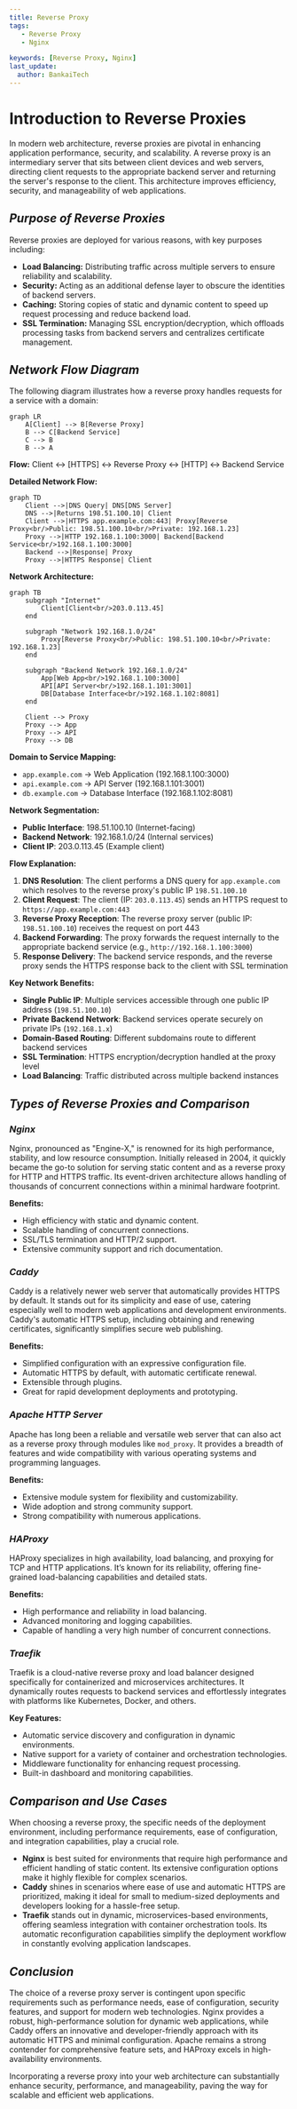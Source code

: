 ```yaml
---
title: Reverse Proxy
tags:
   - Reverse Proxy
   - Nginx

keywords: [Reverse Proxy, Nginx]
last_update:
  author: BankaiTech
---
```



# **Introduction to Reverse Proxies**

In modern web architecture, reverse proxies are pivotal in enhancing application performance, security, and scalability. A reverse proxy is an intermediary server that sits between client devices and web servers, directing client requests to the appropriate backend server and returning the server's response to the client. This architecture improves efficiency, security, and manageability of web applications.

## ***Purpose of Reverse Proxies***

Reverse proxies are deployed for various reasons, with key purposes including:

- **Load Balancing:** Distributing traffic across multiple servers to ensure reliability and scalability.
- **Security:** Acting as an additional defense layer to obscure the identities of backend servers.
- **Caching:** Storing copies of static and dynamic content to speed up request processing and reduce backend load.
- **SSL Termination:** Managing SSL encryption/decryption, which offloads processing tasks from backend servers and centralizes certificate management.

## ***Network Flow Diagram***

The following diagram illustrates how a reverse proxy handles requests for a service with a domain:

```mermaid
graph LR
    A[Client] --> B[Reverse Proxy]
    B --> C[Backend Service]
    C --> B
    B --> A
```

**Flow:** Client ↔ [HTTPS] ↔ Reverse Proxy ↔ [HTTP] ↔ Backend Service

**Detailed Network Flow:**

```mermaid
graph TD
    Client -->|DNS Query| DNS[DNS Server]
    DNS -->|Returns 198.51.100.10| Client
    Client -->|HTTPS app.example.com:443| Proxy[Reverse Proxy<br/>Public: 198.51.100.10<br/>Private: 192.168.1.23]
    Proxy -->|HTTP 192.168.1.100:3000| Backend[Backend Service<br/>192.168.1.100:3000]
    Backend -->|Response| Proxy
    Proxy -->|HTTPS Response| Client
```

**Network Architecture:**

```mermaid
graph TB
    subgraph "Internet"
        Client[Client<br/>203.0.113.45]
    end
    
    subgraph "Network 192.168.1.0/24"
        Proxy[Reverse Proxy<br/>Public: 198.51.100.10<br/>Private: 192.168.1.23]
    end
    
    subgraph "Backend Network 192.168.1.0/24"
        App[Web App<br/>192.168.1.100:3000]
        API[API Server<br/>192.168.1.101:3001]
        DB[Database Interface<br/>192.168.1.102:8081]
    end
    
    Client --> Proxy
    Proxy --> App
    Proxy --> API
    Proxy --> DB
```

**Domain to Service Mapping:**
- `app.example.com` → Web Application (192.168.1.100:3000)
- `api.example.com` → API Server (192.168.1.101:3001)  
- `db.example.com` → Database Interface (192.168.1.102:8081)

**Network Segmentation:**
- **Public Interface**: 198.51.100.10 (Internet-facing)
- **Backend Network**: 192.168.1.0/24 (Internal services)
- **Client IP**: 203.0.113.45 (Example client)

**Flow Explanation:**
1. **DNS Resolution**: The client performs a DNS query for `app.example.com` which resolves to the reverse proxy's public IP `198.51.100.10`
2. **Client Request**: The client (IP: `203.0.113.45`) sends an HTTPS request to `https://app.example.com:443`
3. **Reverse Proxy Reception**: The reverse proxy server (public IP: `198.51.100.10`) receives the request on port 443
4. **Backend Forwarding**: The proxy forwards the request internally to the appropriate backend service (e.g., `http://192.168.1.100:3000`)
5. **Response Delivery**: The backend service responds, and the reverse proxy sends the HTTPS response back to the client with SSL termination

**Key Network Benefits:**
- **Single Public IP**: Multiple services accessible through one public IP address (`198.51.100.10`)
- **Private Backend Network**: Backend services operate securely on private IPs (`192.168.1.x`)
- **Domain-Based Routing**: Different subdomains route to different backend services
- **SSL Termination**: HTTPS encryption/decryption handled at the proxy level
- **Load Balancing**: Traffic distributed across multiple backend instances

## ***Types of Reverse Proxies and Comparison***

### *Nginx*

Nginx, pronounced as "Engine-X," is renowned for its high performance, stability, and low resource consumption. Initially released in 2004, it quickly became the go-to solution for serving static content and as a reverse proxy for HTTP and HTTPS traffic. Its event-driven architecture allows handling of thousands of concurrent connections within a minimal hardware footprint.

**Benefits:**
- High efficiency with static and dynamic content.
- Scalable handling of concurrent connections.
- SSL/TLS termination and HTTP/2 support.
- Extensive community support and rich documentation.

### *Caddy*

Caddy is a relatively newer web server that automatically provides HTTPS by default. It stands out for its simplicity and ease of use, catering especially well to modern web applications and development environments. Caddy's automatic HTTPS setup, including obtaining and renewing certificates, significantly simplifies secure web publishing.

**Benefits:**
- Simplified configuration with an expressive configuration file.
- Automatic HTTPS by default, with automatic certificate renewal.
- Extensible through plugins.
- Great for rapid development deployments and prototyping.

### *Apache HTTP Server*

Apache has long been a reliable and versatile web server that can also act as a reverse proxy through modules like `mod_proxy`. It provides a breadth of features and wide compatibility with various operating systems and programming languages.

**Benefits:**
- Extensive module system for flexibility and customizability.
- Wide adoption and strong community support.
- Strong compatibility with numerous applications.

### *HAProxy*

HAProxy specializes in high availability, load balancing, and proxying for TCP and HTTP applications. It’s known for its reliability, offering fine-grained load-balancing capabilities and detailed stats.

**Benefits:**
- High performance and reliability in load balancing.
- Advanced monitoring and logging capabilities.
- Capable of handling a very high number of concurrent connections.

### *Traefik*

Traefik is a cloud-native reverse proxy and load balancer designed specifically for containerized and microservices architectures. It dynamically routes requests to backend services and effortlessly integrates with platforms like Kubernetes, Docker, and others.

**Key Features:**
- Automatic service discovery and configuration in dynamic environments.
- Native support for a variety of container and orchestration technologies.
- Middleware functionality for enhancing request processing.
- Built-in dashboard and monitoring capabilities.

## ***Comparison and Use Cases***

When choosing a reverse proxy, the specific needs of the deployment environment, including performance requirements, ease of configuration, and integration capabilities, play a crucial role.

- **Nginx** is best suited for environments that require high performance and efficient handling of static content. Its extensive configuration options make it highly flexible for complex scenarios.
- **Caddy** shines in scenarios where ease of use and automatic HTTPS are prioritized, making it ideal for small to medium-sized deployments and developers looking for a hassle-free setup.
- **Traefik** stands out in dynamic, microservices-based environments, offering seamless integration with container orchestration tools. Its automatic reconfiguration capabilities simplify the deployment workflow in constantly evolving application landscapes.

## ***Conclusion***

The choice of a reverse proxy server is contingent upon specific requirements such as performance needs, ease of configuration, security features, and support for modern web technologies. Nginx provides a robust, high-performance solution for dynamic web applications, while Caddy offers an innovative and developer-friendly approach with its automatic HTTPS and minimal configuration. Apache remains a strong contender for comprehensive feature sets, and HAProxy excels in high-availability environments.

Incorporating a reverse proxy into your web architecture can substantially enhance security, performance, and manageability, paving the way for scalable and efficient web applications.

<BuyMeACoffeeButton />
